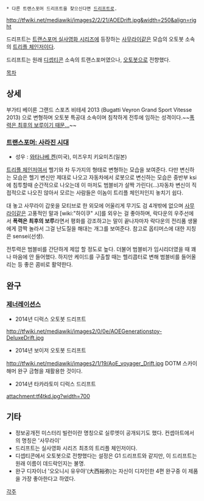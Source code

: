  * 다른 트랜스포머 드리프트을 찾으신다면 [[드리프트]]로. 
http://tfwiki.net/mediawiki/images2/2/21/AOEDrift.jpg&width=250&align=right 
 
드리프트는 [[트랜스포머 실사영화 시리즈]]에 등장하는 [[사무라이]]같은 모습의 오토봇 소속의 [[트리플 체인저]]이다. 
 
드리프트는 원래 [[디셉티콘]] 소속의 트랜스포머였으나, [[오토봇]]으로 전향했다. 
 
[[목차]] 
== 상세 == 
부가티 베이론 그랜드 스포츠 비테세 2013 (Bugatti Veyron Grand Sport Vitesse 2013) 으로 변형하며 오토봇 특공대 소속이며 침착하게 전투에 임하는 성격이다.~~[[여러분 이거 다 거짓말인 거 아시죠|폭력은 최후의 보루이기 때문...]]~~ 
 
=== [[트랜스포머: 사라진 시대(영화)|트랜스포머: 사라진 시대]] === 
* 성우 : [[와타나베 켄]](미국), 미즈우치 키요미츠(일본) 
 
[[트리플 체인저]]여서 헬기와 차 두가지의 형태로 변형하는 모습을 보여준다. 다만 변신하는 모습은 헬기 변신만 제대로 나오고 자동차에서 로봇으로 변신하는 모습은 중반부 ksi에 침투할때 순간적으로 나오는데 이 마저도 범블비가 살짝 가린다(...)자동차 변신이 직접적으로 나오진 않아서 모르는 사람들은 이놈이 트리플 체인저인지 놓치기 쉽다. 
 
대 놓고 사무라이 갑옷을 모티브로 한 외모에 어울리게 무기도 검 4개밖에 없으며 [[사무라이]]같은 고풍적인 말과 [wiki:"하이쿠" 시]를 외우는 걸 좋아하며, 락다운의 우주선에서 '''폭력은 최후의 보루'''라면서 평화를 강조하고는 말이 끝나자마자 락다운의 전리품 생물에게 깜짝 놀라서 그걸 난도질을 해대는 개그를 보여준다. 참고로 옵티머스에 대한 지칭은 sensei(선생). 
 
전투력은 범블비를 간단하게 제압 할 정도로 높다. 더불어 범블비가 임시리더였을 때 꽤나 마음에 안 들어했다. 하지만 케이드를 구출할 때는 헬리콥터로 변해 범블비를 들어올리는 등 좋은 콤비로 활약한다. 
 
== 완구 == 
=== [[트랜스포머 클래식|제너레이션스]] === 
* 2014년 디럭스 오토봇 드리프트 
http://tfwiki.net/mediawiki/images2/0/0e/AOEGenerationstoy-DeluxeDrift.jpg 
 
* 2014년 보이저 오토봇 드리프트 
http://tfwiki.net/mediawiki/images2/1/19/AoE_voyager_Drift.jpg 
DOTM 스카이해머 완구 금형을 재활용한 것이다. 
 
* 2014년 타카라토미 디럭스 드리프트 
attachment:tf4tkd.jpg?width=700 
 
== 기타 == 
* 정보공개전 미스터리 빌런이란 명칭으로 실루엣이 공개되기도 했다. 컨셉아트에서의 명칭은 '사무라이' 
* 드리프트는 실사영화 시리즈 최초의 트리플 체인저이다. 
* 디셉티콘에서 오토봇으로 전향했다는 설정은 G1 드리프트와 같지만, 이 드리프트는 원래 이름이 데드락인지는 불명. 
* 완구 디자이너 '오오니시 유우야'(大西裕弥)는 자신이 디자인한 4편 완구중 이 제품을 가장 좋아한다고 하였다. 
[[각주]] 
